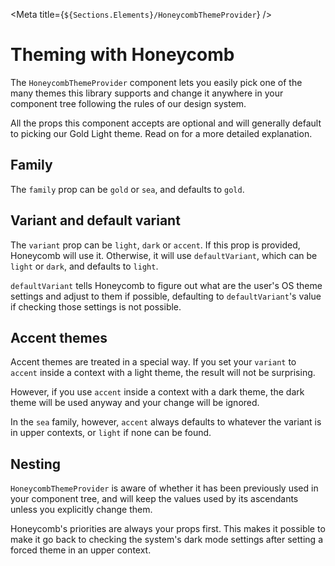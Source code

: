 

<Meta title={`${Sections.Elements}/HoneycombThemeProvider`} />

# Theming with Honeycomb

The `HoneycombThemeProvider` component lets you easily pick one of the many themes this library
supports and change it anywhere in your component tree following the rules of our design system.

All the props this component accepts are optional and will generally default to picking our Gold
Light theme. Read on for a more detailed explanation.

## Family

The `family` prop can be `gold` or `sea`, and defaults to `gold`.

## Variant and default variant

The `variant` prop can be `light`, `dark` or `accent`. If this prop is provided, Honeycomb will use
it. Otherwise, it will use `defaultVariant`, which can be `light` or `dark`, and defaults to
`light`.

`defaultVariant` tells Honeycomb to figure out what are the user's OS theme settings and adjust to
them if possible, defaulting to `defaultVariant`'s value if checking those settings is not possible.

<Preview>
  <Story name="Responsive to OS dark mode settings">
    <HoneycombThemeProvider family="gold" defaultVariant="light">
      <Example text="Responsive to OS dark mode settings" />
    </HoneycombThemeProvider>
  </Story>
</Preview>

## Accent themes

Accent themes are treated in a special way. If you set your `variant` to `accent` inside a context
with a light theme, the result will not be surprising.

<Preview>
  <Story name="Accent inside light theme">
    <HoneycombThemeProvider family="gold" variant="light">
      <Example text="Light theme">
        <HoneycombThemeProvider variant="accent">
          <Example text="Accent theme inside light theme" />
        </HoneycombThemeProvider>
      </Example>
    </HoneycombThemeProvider>
  </Story>
</Preview>

However, if you use `accent` inside a context with a dark theme, the dark theme will be used anyway
and your change will be ignored.

<Preview>
  <Story name="Accent inside dark theme">
    <HoneycombThemeProvider family="gold" variant="dark">
      <Example text="Dark theme">
        <HoneycombThemeProvider variant="accent">
          <Example text="Accent theme inside dark theme" />
        </HoneycombThemeProvider>
      </Example>
    </HoneycombThemeProvider>
  </Story>
</Preview>

In the `sea` family, however, `accent` always defaults to whatever the variant is in upper contexts,
or `light` if none can be found.

## Nesting

`HoneycombThemeProvider` is aware of whether it has been previously used in your component tree, and
will keep the values used by its ascendants unless you explicitly change them.

<Preview>
  <Story name="Nesting">
    <HoneycombThemeProvider family="gold" defaultVariant="dark">
      <Example text="Responsive to OS theme (Gold)">
        <HoneycombThemeProvider family="sea">
          <Example text="Sea family inside Gold family" />
        </HoneycombThemeProvider>
      </Example>
    </HoneycombThemeProvider>
  </Story>
</Preview>

Honeycomb's priorities are always your props first. This makes it possible to make it go back to
checking the system's dark mode settings after setting a forced theme in an upper context.

<Preview>
  <Story name="Nesting defaultVariant">
    <HoneycombThemeProvider family="gold" variant="dark">
      <Example text="Always dark">
        <HoneycombThemeProvider family="sea" defaultVariant="dark">
          <Example text="Responsive to OS theme" />
        </HoneycombThemeProvider>
      </Example>
    </HoneycombThemeProvider>
  </Story>
</Preview>
